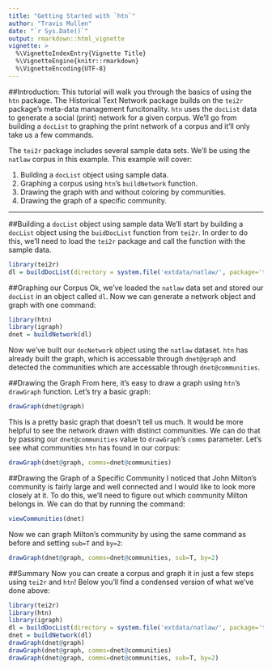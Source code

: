 ```yaml
---
title: "Getting Started with `htn`"
author: "Travis Mullen"
date: "`r Sys.Date()`"
output: rmarkdown::html_vignette
vignette: >
  %\VignetteIndexEntry{Vignette Title}
  %\VignetteEngine{knitr::rmarkdown}
  %\VignetteEncoding{UTF-8}
---
```

##Introduction:
This tutorial will walk you through the basics of using the `htn` package.  The Historical Text Network package builds on the `tei2r` package's meta-data  management funcitonality.  `htn` uses the `docList` data to generate a social (print) network for a given corpus. We'll go from building a `docList` to graphing the print network of a corpus and it'll only take us a few commands.

The `tei2r` package includes several sample data sets.  We'll be using the `natlaw` corpus in this example.  This example will cover:

  1. Building a `docList` object using sample data.
  1. Graphing a corpus using `htn`'s `buildNetwork` function.
  1. Drawing the graph with and without coloring by communities.
  1. Drawing the graph of a specific community.

***
##Building a `docList` object using sample data
We'll start by building a `docList` object using the `buidDocList` function from `tei2r`.  In order to do this, we'll need to load the `tei2r` package and call the function with the sample data.

```r
library(tei2r)
dl = buildDocList(directory = system.file('extdata/natlaw/', package='tei2r'), indexFile=system.file('extdata/natlaw/index.csv', package='tei2r'))
```

##Graphing our Corpus
Ok, we've loaded the `natlaw` data set and stored our `docList` in an object called `dl`.  Now we can generate a network object and graph with one command:
```r
library(htn)
library(igraph)
dnet = buildNetwork(dl)
```
Now we've built our `docNetwork` object using the `natlaw` dataset.  `htn` has already built the graph, which is accessable through `dnet@graph` and detected the communities which are accessable through `dnet@communities`.

##Drawing the Graph
From here, it's easy to draw a graph using `htn`'s `drawGraph` function.  Let's try a basic graph:
```r
drawGraph(dnet@graph)
```

This is a pretty basic graph that doesn't tell us much.  It would be more helpful to see the network drawn with distinct communities.  We can do that by passing our `dnet@communities` value to `drawGraph`'s `comms` parameter. Let's see what communities `htn` has found in our corpus:
```r
drawGraph(dnet@graph, comms=dnet@communities)
```

##Drawing the Graph of a Specific Community
I noticed that John Milton's community is fairly large and well connected and I would like to look more closely at it.  To do this, we'll need to figure out which community Milton belongs in. We can do that by running the command:
```r
viewCommunities(dnet)
```
Now we can graph Milton's community by using the same command as before and setting `sub=T` and `by=2`:
```r
drawGraph(dnet@graph, comms=dnet@communities, sub=T, by=2)
```

##Summary
Now you can create a corpus and graph it in just a few steps using `tei2r` and `htn`!  Below you'll find a condensed version of what we've done above:
```r
library(tei2r)
library(htn)
library(igraph)
dl = buildDocList(directory = system.file('extdata/natlaw/', package='tei2r'), indexFile=system.file('extdata/natlaw/index.csv', package='tei2r'))
dnet = buildNetwork(dl)
drawGraph(dnet@graph)
drawGraph(dnet@graph, comms=dnet@communities)
drawGraph(dnet@graph, comms=dnet@communities, sub=T, by=2)
```
